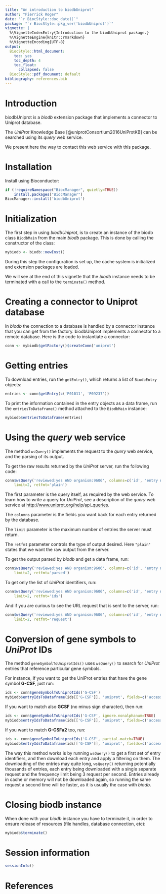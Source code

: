 ```yaml
---
title: "An introduction to biodbUniprot"
author: "Pierrick Roger"
date: "`r BiocStyle::doc_date()`"
package: "`r BiocStyle::pkg_ver('biodbUniprot')`"
vignette: |
  %\VignetteIndexEntry{Introduction to the biodbUniprot package.}
  %\VignetteEngine{knitr::rmarkdown}
  %\VignetteEncoding{UTF-8}
output:
  BiocStyle::html_document:
    toc: yes
    toc_depth: 4
    toc_float:
      collapsed: false
  BiocStyle::pdf_document: default
bibliography: references.bib
---
```


# Introduction

biodbUniprot is a *biodb* extension package that implements a connector to
Uniprot database.

The *UniProt* Knowledge Base [@uniprotConsortium2016UniProtKB] can be searched
using its *query* web service.

We present here the way to contact this web service with this package.

# Installation

Install using Bioconductor:
```r
if (!requireNamespace("BiocManager", quietly=TRUE))
    install.packages("BiocManager")
BiocManager::install('biodbUniprot')
```

# Initialization

The first step in using *biodbUniprot*, is to create an instance of the biodb
class `BiodbMain` from the main *biodb* package. This is done by calling the
constructor of the class:
```r
mybiodb <- biodb::newInst()
```
During this step the configuration is set up, the cache system is initialized
and extension packages are loaded.

We will see at the end of this vignette that the *biodb* instance needs to be
terminated with a call to the `terminate()` method.

# Creating a connector to Uniprot database

In *biodb* the connection to a database is handled by a connector instance that
you can get from the factory.
biodbUniprot implements a connector to a remote database.
Here is the code to instantiate a connector:
```r
conn <- mybiodb$getFactory()$createConn('uniprot')
```

# Getting entries

To download entries, run the `getEntry()`, which returns a list of `BiodbEntry`
objects:
```r
entries <- conn$getEntry(c('P01011', 'P09237'))
```

To print the information contained in the entry objects as a data frame, run
the `entriesToDataframe()` method attached to the `BiodbMain` instance:
```r
mybiodb$entriesToDataframe(entries)
```

# Using the *query* web service

The method `wsQuery()` implements the request to the *query* web service, and
the parsing of its output.

To get the raw results returned by the *UniProt* server, run the following code:
```r
conn$wsQuery('reviewed:yes AND organism:9606', columns=c('id', 'entry name'),
	limit=2, retfmt='plain')
```

The first parameter is the query itself, as required by the web service.
To learn how to write a query for *UniProt*, see a description of the *query* web
service at <http://www.uniprot.org/help/api_queries>.

The `columns` parameter is the fields you want back for each entry
returned by the database.

The `limit` parameter is the maximum number of entries the server must
return.

The `retfmt` parameter controls the type of output desired.
Here `"plain"` states that we want the raw output from the server.

To get the output parsed by *biodb* and get a data frame, run:
```r
conn$wsQuery('reviewed:yes AND organism:9606', columns=c('id', 'entry name'),
    limit=2, retfmt='parsed')
```

To get only the list of *UniProt* identifiers, run:
```r
conn$wsQuery('reviewed:yes AND organism:9606', columns=c('id', 'entry name'),
    limit=2, retfmt='ids')
```

And if you are curious to see the URL request that is sent to the server,
run:
```r
conn$wsQuery('reviewed:yes AND organism:9606', columns=c('id', 'entry name'),
    limit=2, retfmt='request')
```

# Conversion of gene symbols to *UniProt* IDs

The method `geneSymbolToUniprotIds()` uses `wsQuery()` to search for *UniProt*
entries that reference particular gene symbols.

For instance, if you want to get the UniProt entries that have the gene symbol
**G-CSF**, just run:
```r
ids <- conn$geneSymbolToUniprotIds('G-CSF')
mybiodb$entryIdsToDataframe(ids[['G-CSF']], 'uniprot', fields=c('accession', 'gene.symbol'))
```

If you want to match also **GCSF** (no minus sign character), then run:
```r
ids <- conn$geneSymbolToUniprotIds('G-CSF', ignore.nonalphanum=TRUE)
mybiodb$entryIdsToDataframe(ids[['G-CSF']], 'uniprot', fields=c('accession', 'gene.symbol'))
```

If you want to match **G-CSFa2** too, run:
```r
ids <- conn$geneSymbolToUniprotIds('G-CSF', partial.match=TRUE)
mybiodb$entryIdsToDataframe(ids[['G-CSF']], 'uniprot', fields=c('accession', 'gene.symbol'))
```

The way this method works is by running `wsQuery()` to get a first set of entry
identifiers, and then download each entry and apply a filtering on them.
The downloading of the entries may quite long, `wsQuery()` returning
potentially thousands of entries, each entry being downloaded with a single
separate request and the frequency limit being 3 request per second.
Entries already in cache or memory will not be downloaded again, so running the
same request a second time will be faster, as it is usually the case with
*biodb*.

# Closing biodb instance

When done with your *biodb* instance you have to terminate it, in order to
ensure release of resources (file handles, database connection, etc):
```r
mybiodb$terminate()
```

# Session information

```r
sessionInfo()
```

# References
